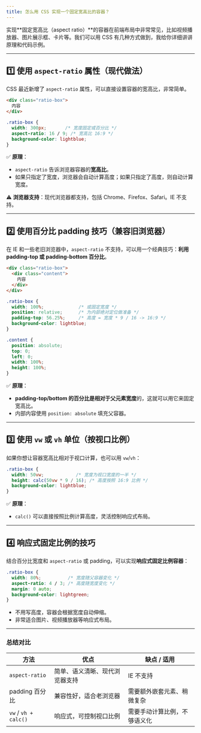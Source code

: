 ```yaml
---
title: 怎么用 CSS 实现一个固定宽高比的容器？
---
```



实现\*\*固定宽高比（aspect ratio）\*\*的容器在前端布局中非常常见，比如视频播放器、图片展示框、卡片等。我们可以用 CSS 有几种方式做到，我给你详细讲讲原理和代码示例。

---

## **1️⃣ 使用 `aspect-ratio` 属性（现代做法）**

CSS 最近新增了 `aspect-ratio` 属性，可以直接设置容器的宽高比，非常简单。

```html
<div class="ratio-box">
  内容
</div>
```

```css
.ratio-box {
  width: 300px;       /* 宽度固定或百分比 */
  aspect-ratio: 16 / 9; /* 宽高比 16:9 */
  background-color: lightblue;
}
```

✅ **原理**：

* `aspect-ratio` 告诉浏览器容器的**宽高比**。
* 如果只指定了宽度，浏览器会自动计算高度；如果只指定了高度，则自动计算宽度。

⚠️ **浏览器支持**：现代浏览器都支持，包括 Chrome、Firefox、Safari。IE 不支持。

---

## **2️⃣ 使用百分比 padding 技巧（兼容旧浏览器）**

在 IE 和一些老旧浏览器中，`aspect-ratio` 不支持，可以用一个经典技巧：**利用 padding-top 或 padding-bottom 百分比**。

```html
<div class="ratio-box">
  <div class="content">
    内容
  </div>
</div>
```

```css
.ratio-box {
  width: 100%;             /* 或固定宽度 */
  position: relative;      /* 为内部绝对定位做准备 */
  padding-top: 56.25%;     /* 高度 = 宽度 * 9 / 16 -> 16:9 */
  background-color: lightblue;
}

.content {
  position: absolute;
  top: 0;
  left: 0;
  width: 100%;
  height: 100%;
}
```

✅ **原理**：

* **padding-top/bottom 的百分比是相对于父元素宽度**的，这就可以用它来固定宽高比。
* 内部内容使用 `position: absolute` 填充父容器。

---

## **3️⃣ 使用 `vw` 或 `vh` 单位（按视口比例）**

如果你想让容器宽高比相对于视口计算，也可以用 `vw`/`vh`：

```css
.ratio-box {
  width: 50vw;            /* 宽度为视口宽度的一半 */
  height: calc(50vw * 9 / 16); /* 高度按照 16:9 比例 */
  background-color: lightblue;
}
```

✅ **原理**：

* `calc()` 可以直接按照比例计算高度，灵活控制响应式布局。

---

## **4️⃣ 响应式固定比例的技巧**

结合百分比宽度和 `aspect-ratio` 或 padding，可以实现**响应式固定比例容器**：

```css
.ratio-box {
  width: 80%;          /* 宽度随父容器变化 */
  aspect-ratio: 4 / 3; /* 高度随宽度变化 */
  margin: 0 auto;
  background-color: lightgreen;
}
```

* 不用写高度，容器会根据宽度自动伸缩。
* 非常适合图片、视频播放器等响应式布局。

---

### **总结对比**

| 方法                   | 优点              | 缺点 / 适用        |
| -------------------- | --------------- | -------------- |
| `aspect-ratio`       | 简单、语义清晰、现代浏览器支持 | IE 不支持         |
| padding 百分比          | 兼容性好，适合老浏览器     | 需要额外嵌套元素、稍微复杂  |
| `vw` / `vh + calc()` | 响应式，可控制视口比例     | 需要手动计算比例，不够语义化 |

